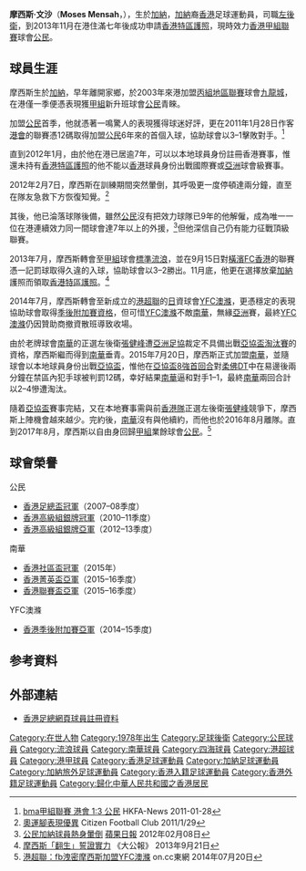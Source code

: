 {{Infobox football biography
| name           = 摩西斯 <br> Moses Mensah
| image          = Moses Mensah.JPG
| fullname       = Moses Mensah
| nickname       = 摩西、摸西施
| birth_date     = {{birth date and age|1978|8|10}}
| birth_place    = {{flagicon|GHA}} [[加納|加納]]
| height         = {{height|m=1.78}}
| position       = [[左後衛|左後衛]]
| currentclub    = [[公民足球隊|公民]]
| clubnumber     = 15
| years1 = 2003–2004
| clubs1 = [[九龍城區體育會|九龍城]]
| caps1  = 
| goals1 = 
| years2 = 2004–2013
| clubs2 = [[公民足球隊|公民]]
| caps2  = 28
| goals2 = 0
| years3 = 2013–2014
| clubs3 = [[香港流浪足球會|標準流浪]]
| caps3  = 20
| goals3 = 1
| years4 = 2014–2015
| clubs4 = [[駿其足球會|YFC澳滌]]
| caps4  = 18
| goals4 = 0
| years5 = 2015–2016
| clubs5 = [[南華足球隊|南華]]
| caps5  = 2
| goals5 = 0
| years6 = 2017–
| clubs6 = [[公民足球隊|公民]]
| caps6  = 9
| goals6 = 0
| pcupdate= 2015年5月9日
}}

'''摩西斯·文沙'''（'''Moses Mensah'''，{{bd|1978年|8月10日}}），生於[[加納|加納]]，[[加納|加納]]裔[[香港|香港]]足球運動員，司職[[左後衛|左後衛]]，到2013年11月在港住滿七年後成功申請[[香港特區護照|香港特區護照]]，現時效力[[香港甲組聯賽|香港甲組聯賽]]球會[[公民足球隊|公民]]。

==球員生涯==
摩西斯生於[[加納|加納]]，早年離開家鄉，於2003年來港加盟[[香港丙組（地區）足球聯賽|丙組地區聯賽]]球會[[九龍城區體育會|九龍城]]，在港僅一季便憑表現獲[[香港甲組足球聯賽|甲組]]新升班球會[[公民足球隊|公民]]青睞。

加盟[[公民足球隊|公民]]首季，他就憑著一鳴驚人的表現獲得球迷好評，更在2011年1月28日作客[[香港足球會|港會]]的聯賽憑12碼取得加盟[[公民足球隊|公民]]6年來的首個入球，協助球會以3–1擊敗對手。<ref>[http://www.hkfa.com/news_details/8316 bma甲組聯賽 港會 1:3 公民] {{Wayback|url=http://www.hkfa.com/news_details/8316 |date=20160321144043 }} HKFA-News 2011-01-28</ref>

直到2012年1月，由於他在港已居逾7年，可以以本地球員身份註冊香港賽事，惟還未持有[[香港特區護照|香港特區護照]]的他不能以[[香港|香港]]球員身份出戰國際賽或[[亞洲|亞洲]]球會級賽事。

2012年2月7日，摩西斯在訓練期間突然暈倒，其呼吸更一度停頓達兩分鐘，直至在隊友急救下方恢復知覺。<ref>[http://www.citizenfc.com/TcaaNewsDetail.php?news_id=272 奧運腳表現優異] {{Wayback|url=http://www.citizenfc.com/TcaaNewsDetail.php?news_id=272 |date=20190814162514 }} Citizen Football Club 2011/1/29</ref>

其後，他已淪落球隊後備，雖然[[公民足球隊|公民]]沒有把效力球隊已9年的他解僱，成為唯一一位在港連續效力同一間球會達7年以上的外援，<ref>[http://hk.apple.nextmedia.com/news/art/20120208/16051839 公民加納球員熱身暈倒] {{Wayback|url=http://hk.apple.nextmedia.com/news/art/20120208/16051839 |date=20160307141128 }} [[蘋果日報|蘋果日報]] 2012年02月08日</ref>但他深信自己仍有能力征戰頂級聯賽。

2013年7月，摩西斯轉會至[[香港甲組足球聯賽|甲組]]球會[[香港流浪足球會|標準流浪]]，並在9月15日對[[駿其足球會|橫濱FC香港]]的聯賽憑一記罰球取得久違的入球，協助球會以3–2勝出。11月底，他更在選擇放棄[[加納|加納]]護照而領取[[香港特區護照|香港特區護照]]。<ref>[http://news.takungpao.com.hk/paper/q/2013/0921/1915679.html 摩西斯「翻生」誓證實力] {{Wayback|url=http://news.takungpao.com.hk/paper/q/2013/0921/1915679.html |date=20160304193257 }} 《大公報》 2013年9月21日</ref>

2014年7月，摩西斯轉會至新成立的[[港超聯|港超聯]]的[[日本|日]]資球會[[駿其足球會|YFC澳滌]]，更憑穩定的表現協助球會取得[[2014–15年香港超級聯賽季後附加賽|季後附加賽資格]]，但可惜[[YFC澳滌|YFC澳滌]]不敵[[南華足球隊|南華]]，無緣[[亞洲|亞洲]]賽，最終[[YFC澳滌|YFC澳滌]]仍因贊助商撤資散班導致收場。

由於老牌球會[[南華足球隊|南華]]的正選左後衛[[張健峰|張健峰]]遭[[亞洲足球聯盟|亞洲足協]]裁定不具備出戰[[2015年亞洲足協盃|亞協盃淘汰賽]]的資格，摩西斯繼而得到[[南華足球隊|南華]]垂青。2015年7月20日，摩西斯正式加盟[[南華足球隊|南華]]，並隨球會以本地球員身份出戰[[2015年亞洲足協盃|亞協盃]]，惟他在[[2015年亞洲足協盃|亞協盃8強首回合]]對[[柔佛DT足球會|柔佛DT]]中在易邊後兩分鐘在禁區內犯手球被判罰12碼，幸好結果[[南華足球隊|南華]]逼和對手1–1，最終[[南華足球隊|南華]]兩回合計以2–4慘遭淘汰。

隨着[[2015年亞洲足協盃|亞協盃]]賽事完結，又在本地賽事需與前[[香港足球代表隊|香港隊]]正選左後衛[[張健峰|張健峰]]競爭下，摩西斯上陣機會越來越少。完約後，[[南華足球隊|南華]]沒有與他續約，而他也於2016年8月離隊。直到2017年8月，摩西斯以自由身回歸[[香港甲組聯賽|甲組]]業餘球會[[公民足球隊|公民]]。<ref>[http://hk.on.cc/hk/bkn/cnt/sport/20140720/bkn-20140720231400034-0720_00882_001.html 港超聯：fb洩密摩西斯加盟YFC澳滌] {{Wayback|url=http://hk.on.cc/hk/bkn/cnt/sport/20140720/bkn-20140720231400034-0720_00882_001.html |date=20191107013734 }} on.cc東網 2014年07月20日</ref>

==球會榮譽==
;公民
* [[香港足總盃|香港足總盃冠軍]]（2007–08季度）
* [[2010–11年香港高級組銀牌|香港高級組銀牌冠軍]]（2010–11季度）
* [[2012–13年香港高級組銀牌|香港高級組銀牌亞軍]]（2012–13季度）
;南華
* [[社區盃|香港社區盃冠軍]]（2015年）
* [[2015–16年香港菁英盃|香港菁英盃亞軍]]（2015–16季度）
* [[2015–16年香港聯賽盃|香港聯賽盃亞軍]]（2015–16季度）
;YFC澳滌	
* [[2014–15年香港超級聯賽季後附加賽|香港季後附加賽亞軍]]（2014–15季度)

==参考資料==
{{reflist}}

==外部連結==
* [https://www.hkfa.com/ch/club/9/detail?player=167 香港足總網頁球員註冊資料] {{Wayback|url=https://www.hkfa.com/ch/club/9/detail?player=167 |date=20190814061517 }}

{{DEFAULTSORT:Moses Mensah}}
[[Category:在世人物|Category:在世人物]]
[[Category:1978年出生|Category:1978年出生]]
[[Category:足球後衛|Category:足球後衛]]
[[Category:公民球員|Category:公民球員]]
[[Category:流浪球員|Category:流浪球員]]
[[Category:南華球員|Category:南華球員]]
[[Category:四海球員|Category:四海球員]]
[[Category:港超球員|Category:港超球員]]
[[Category:港甲球員|Category:港甲球員]]
[[Category:香港足球運動員|Category:香港足球運動員]]
[[Category:加納足球運動員|Category:加納足球運動員]]
[[Category:加納旅外足球運動員|Category:加納旅外足球運動員]]
[[Category:香港入籍足球運動員|Category:香港入籍足球運動員]]
[[Category:香港外籍足球運動員|Category:香港外籍足球運動員]]
[[Category:歸化中華人民共和國之香港居民|Category:歸化中華人民共和國之香港居民]]